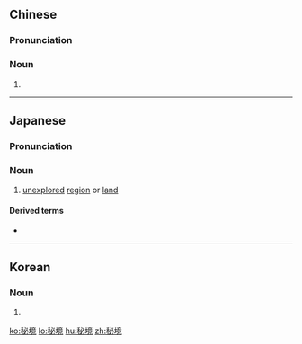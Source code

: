 ==Chinese==
{{zh-forms}}

===Pronunciation===
{{zh-pron
|m=mìjìng
|cat=n
}}

===Noun===
{{zh-noun}}

# {{rfdef|lang=zh}}

----

==Japanese==
{{ja-kanjitab|ひ|きょう|yomi=o}}

===Pronunciation===
{{ja-pron|ひきょう|y=o}}

===Noun===
{{ja-noun|ひきょう}}

# [[unexplored]] [[region]] or [[land]]

====Derived terms====
* {{ja-r|秘境駅|ひきょうえき}}

----

==Korean==
{{ko-hanjatab}}

===Noun===
{{ko-noun|hj|hangeul=비경}}

# {{hanja form of|비경|{{rfdef|ko}}}}

[[ko:秘境]]
[[lo:秘境]]
[[hu:秘境]]
[[zh:秘境]]